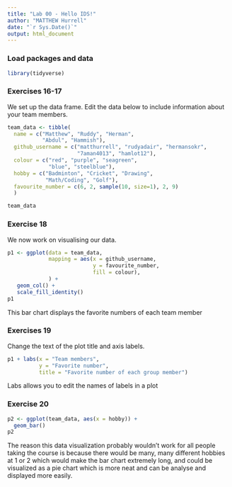 ```yaml
---
title: "Lab 00 - Hello IDS!"
author: "MATTHEW Hurrell"
date: "`r Sys.Date()`"
output: html_document
---
```


### Load packages and data

```r
library(tidyverse) 
```

### Exercises 16-17

We set up the data frame. Edit the data below to include information about your team members.

```r
team_data <- tibble(
  name = c("Matthew", "Ruddy", "Herman", 
           "Abdul", "Hammish"),
  github_username = c("matthurrell", "rudyadair", "hermansokr", 
                      "7aman4013", "hamlot12"), 
  colour = c("red", "purple", "seagreen", 
             "blue", "steelblue"),
  hobby = c("Badminton", "Cricket", "Drawing", 
            "Math/Coding", "Golf"),
  favourite_number = c(6, 2, sample(10, size=1), 2, 9)
  )

team_data
```

### Exercise 18

We now work on visualising our data. 

```r
p1 <- ggplot(data = team_data, 
             mapping = aes(x = github_username, 
                           y = favourite_number,
                           fill = colour), 
             ) +
   geom_col() +
   scale_fill_identity()
p1
```


This bar chart displays the favorite numbers of each team member

### Exercises 19

Change the text of the plot title and axis labels.

```r
p1 + labs(x = "Team members", 
          y = "Favorite number",
          title = "Favorite number of each group member")
```

Labs allows you to edit the names of labels in a plot

### Exercise 20

```r
p2 <- ggplot(team_data, aes(x = hobby)) +
  geom_bar()
p2
```

The reason this data visualization probably wouldn't work for all people taking the course is because there would be many, many different hobbies at 1 or 2 which would make the bar chart extremely long, and could be visualized as a pie chart which is more neat and can be analyse and displayed more easily.
